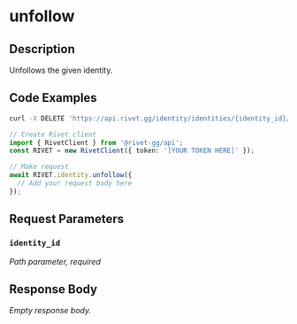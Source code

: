 
# unfollow

## Description

Unfollows the given identity.

## Code Examples

<CodeGroup title='Request' tag='DELETE' label='https://api.rivet.gg/identity/identities/{identity_id}/follow'>

```bash {{ "title": "cURL" }}
curl -X DELETE 'https://api.rivet.gg/identity/identities/{identity_id}/follow'
```

```ts
// Create Rivet client
import { RivetClient } from '@rivet-gg/api';
const RIVET = new RivetClient({ token: '[YOUR TOKEN HERE]' });

// Make request
await RIVET.identity.unfollow({
  // Add your request body here
});
```

</CodeGroup>

## Request Parameters

### `identity_id`

_Path parameter, required_

## Response Body

_Empty response body._
